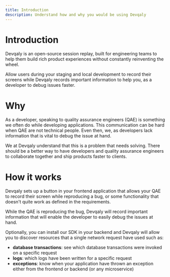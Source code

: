 ```yaml
---
title: Introduction
description: Understand how and why you would be using Devqaly
---
```


# Introduction

Devqaly is an open-source session replay, built for engineering teams to help them build rich product
experiences without constantly reinventing the wheel.

Allow users during your staging and local development to record their screens while Devqaly records important
information to help you, as a developer to debug issues faster.

# Why

As a developer, speaking to quality assurance engineers (QAE) is something we often do while developing applications.
This communication can be hard when QAE are not technical people. Even then, we, as developers lack information that is
vital to debug the issue at hand.

We at Devqaly understand that this is a problem that needs solving. There should be a better way to have developers and
quality assurance engineers to collaborate together and ship products faster to clients.

# How it works

Devqaly sets up a button in your frontend application that allows your QAE to record their screen while reproducing a bug,
or some functionality that doesn't quite work as defined in the requirements.

While the QAE is reproducing the bug, Devqaly will record important information that will enable the developer to easily
debug the issues at hand.

Optionally, you can install our SDK in your backend and Devqaly will allow you to discover resources that a single
network request have used such as:

- **database transactions**: see which database transactions were invoked on a specific request
- **logs**: which logs have been written for a specific request
- **exceptions**: know when your application have thrown an exception either from the frontend or backend (or any microservice)

